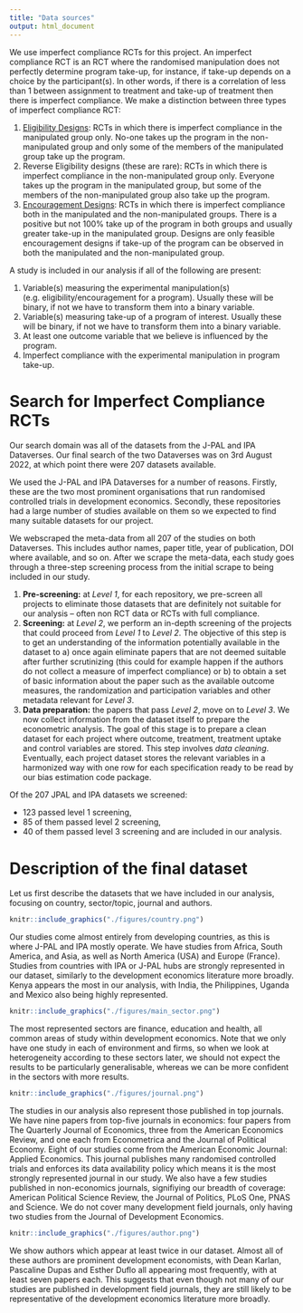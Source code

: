```yaml
---
title: "Data sources"
output: html_document
---
```


We use imperfect compliance RCTs for this project. 
An imperfect compliance RCT is an RCT where the randomised manipulation does not perfectly determine program take-up, for instance, if take-up depends on a choice by the participant(s). 
In other words, if there is a correlation of less than 1 between assignment to treatment and take-up of treatment then there is imperfect compliance. 
We make a distinction between three types of imperfect compliance RCT:

  1. [Eligibility Designs](https://chabefer.github.io/STCI/RCT.html#sec:design3): RCTs in which there is imperfect compliance in the manipulated group only. 
  No-one takes up the program in the non-manipulated group and only some of the members of the manipulated group take up the program.
  2. Reverse Eligibility designs (these are rare): RCTs in which there is imperfect compliance in the non-manipulated group only. 
  Everyone takes up the program in the manipulated group, but some of the members of the non-manipulated group also take up the program.
  3. [Encouragement Designs](https://chabefer.github.io/STCI/RCT.html#sec:design4): RCTs in which there is imperfect compliance both in the manipulated and the non-manipulated groups. 
  There is a positive but not 100\% take up of the program in both groups and usually greater take-up in the manipulated group. 
  Designs are only feasible encouragement designs if take-up of the program can be observed in both the manipulated and the non-manipulated group.

A study is included in our analysis if all of the following are present:

  1. Variable(s) measuring the experimental manipulation(s) (e.g. eligibility/encouragement for a program). 
  Usually these will be binary, if not we have to transform them into a binary variable.
  2. Variable(s) measuring take-up of a program of interest. 
  Usually these will be binary, if not we have to transform them into a binary variable.
  3. At least one outcome variable that we believe is influenced by the program.
  4. Imperfect compliance with the experimental manipulation in program take-up.

# Search for Imperfect Compliance RCTs

Our search domain was all of the datasets from the J-PAL and IPA Dataverses. 
Our final search of the two Dataverses was on 3rd August 2022, at which point there were 207 datasets available.

We used the J-PAL and IPA Dataverses for a number of reasons. 
Firstly, these are the two most prominent organisations that run randomised controlled trials in development economics. 
Secondly, these repositories had a large number of studies available on them so we expected to find many suitable datasets for our project.

We webscraped the meta-data from all 207 of the studies on both Dataverses. 
This includes author names, paper title, year of publication, DOI where available, and so on. 
After we scrape the meta-data, each study goes through a three-step screening process from the initial scrape to being included in our study.

  1. **Pre-screening:** at *Level 1*, for each repository, we pre-screen all projects to eliminate those datasets that are definitely not suitable for our analysis -- often non RCT data or RCTs with full compliance. 
  2. **Screening:** at *Level 2*, we perform an in-depth screening of the projects that could proceed from *Level 1* to *Level 2*.
  The objective of this step is to get an understanding of the information potentially available in the dataset to a) once again eliminate papers that are not deemed suitable after further scrutinizing (this could for example happen if the authors do not collect a measure of imperfect compliance) or b) to obtain a set of basic information about the paper such as the available outcome measures, the randomization and participation variables and other metadata relevant for *Level 3*.
  3. **Data preparation:** the papers that pass *Level 2*, move on to *Level 3*.
  We now collect information from the dataset itself to prepare the econometric analysis.
  The goal of this stage is to prepare a clean dataset for each project where outcome, treatment, treatment uptake and control variables are stored.
  This step involves *data cleaning*.
  Eventually, each project dataset stores the relevant variables in a harmonized way with one row for each specification ready to be read by our bias estimation code package.

Of the 207 JPAL and IPA datasets we screened: 

  * 123 passed level 1 screening,
  * 85 of them passed level 2 screening,
  * 40 of them passed level 3 screening and are included in our analysis.

# Description of the final dataset

Let us first describe the datasets that we have included in our analysis, focusing on country, sector/topic, journal and authors.

```r
knitr::include_graphics("./figures/country.png")
```

Our studies come almost entirely from developing countries, as this is where J-PAL and IPA mostly operate. 
We have studies from Africa, South America, and Asia, as well as North America (USA) and Europe (France). 
Studies from countries with IPA or J-PAL hubs are strongly represented in our dataset, similarly to the development economics literature more broadly. 
Kenya appears the most in our analysis, with India, the Philippines, Uganda and Mexico also being highly represented. 

```r
knitr::include_graphics("./figures/main_sector.png")
```

The most represented sectors are finance, education and health, all common areas of study within development economics. 
Note that we only have one study in each of environment and firms, so when we look at heterogeneity according to these sectors later, we should not expect the results to be particularly generalisable, whereas we can be more confident in the sectors with more results.

```r
knitr::include_graphics("./figures/journal.png")
```

The studies in our analysis also represent those published in top journals. 
We have nine papers from top-five journals in economics: four papers from The Quarterly Journal of Economics, three from the American Economics Review, and one each from Econometrica and the Journal of Political Economy. 
Eight of our studies come from the American Economic Journal: Applied Economics. 
This journal publishes many randomised controlled trials and enforces its data availability policy which means it is the most strongly represented journal in our study. 
We also have a few studies published in non-economics journals, signifiying our breadth of coverage: American Political Science Review, the Journal of Politics, PLoS One, PNAS and Science. 
We do not cover many development field journals, only having two studies from the Journal of Development Economics.

```r
knitr::include_graphics("./figures/author.png")
```

We show authors which appear at least twice in our dataset. 
Almost all of these authors are prominent development economists, with Dean Karlan, Pascaline Dupas and Esther Duflo all appearing most frequently, with at least seven papers each. 
This suggests that even though not many of our studies are published in development field journals, they are still likely to be representative of the development economics literature more broadly.





